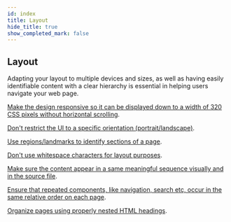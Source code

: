 ```yaml
---
id: index
title: Layout
hide_title: true
show_completed_mark: false
---
```



<Card icon="📐">

## Layout

Adapting your layout to multiple devices and sizes, as well as having easily identifiable content with a clear hierarchy is essential in helping users navigate your web page.

</Card>

<ProgressBar />

<CategoryItem id="responsiveness">

[Make the design responsive so it can be displayed down to a width of 320 CSS pixels without horizontal scrolling](responsiveness.md).
<!--
Make sure that content can be presented without loss of information or functionality, and without the need of scrolling in two dimensions, i.e. that the content reflows so it's presented in one column. Being forced to scroll in reading direction significantly reduces reading comprehension. 
-->
</CategoryItem>


<CategoryItem id="orientation">

[Don't restrict the UI to a specific orientation (portrait/landscape)](orientation.md).
<!--
Certain users, like wheelchair users, mount their mobile devices in a specific orientation.
This requirement also implies that all content and functionality shall be available in all orientations.
-->
</CategoryItem>


<CategoryItem id="regions">

[Use regions/landmarks to identify sections of a page](regions.md).
<!--
Help users with assistive technology to orient and navigate more easily to different sections of a page. Landmarks should supplement native semantic markup such as headings, lists etc. Make sure all content on the page is included in landmarks.
-->
</CategoryItem>


<CategoryItem id="whitespace">

[Don't use whitespace characters for layout purposes](whitespace.md).
<!--
You should change the styling properties instead of using whitespace characters for layout purposes. Whitespace characters can cause a lot of trouble for screen readers as they can change the meaning of the word or how it is pronounced.
-->
</CategoryItem>


<CategoryItem id="meaningful-sequence">

[Make sure the content appear in a same meaningful sequence visually and in the source file](meaningful-sequence.md).
<!--
Turn off style sheets and make sure the content is presented in the same order as it is visually. This is to ensure that the order also makes sense for people using a screen reader and that the keyboard focus moves in a predictable way for the people who are tabbing through the UI. 
-->
</CategoryItem>


<CategoryItem id="repeated-component-occurance">

[Ensure that repeated components, like navigation, search etc, occur in the same relative order on each page](repeated-components.md).
<!--
Use the correct HTML-elements for tables instead of changing the layout. Change the styling properties instead of using tables for layout purposes.
-->
</CategoryItem>


<CategoryItem id="nested-headings">

[Organize pages using properly nested HTML headings](nested-headings.md).
<!--
Provide hierarchically logical heading markup for the content (h1, h2, h3 etc). By using headings in a proper way, people using assistive technology like screen readers can easily jump to a specific section of the page.
-->
</CategoryItem>
